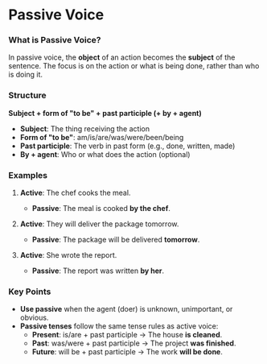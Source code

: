 # Passive Voice

### What is Passive Voice?

In passive voice, the **object** of an action becomes the **subject** of the sentence. The focus is on the action or what is being done, rather than who is doing it.

### Structure

**Subject + form of "to be" + past participle (+ by + agent)**

- **Subject**: The thing receiving the action
- **Form of "to be"**: am/is/are/was/were/been/being
- **Past participle**: The verb in past form (e.g., done, written, made)
- **By + agent**: Who or what does the action (optional)

### Examples

1. **Active**: The chef cooks the meal.
   - **Passive**: The meal is cooked **by the chef**.

2. **Active**: They will deliver the package tomorrow.
   - **Passive**: The package will be delivered **tomorrow**.

3. **Active**: She wrote the report.
   - **Passive**: The report was written **by her**.

### Key Points

- **Use passive** when the agent (doer) is unknown, unimportant, or obvious.
- **Passive tenses** follow the same tense rules as active voice:
  - **Present**: is/are + past participle → The house **is cleaned**.
  - **Past**: was/were + past participle → The project **was finished**.
  - **Future**: will be + past participle → The work **will be done**.
